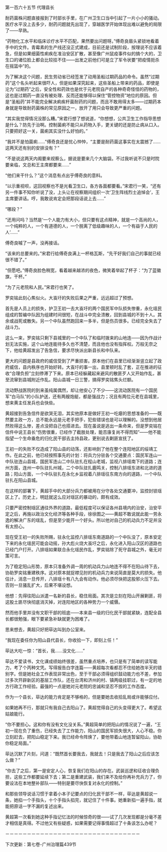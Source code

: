 

第一百六十五节 代理县长

耐药菌株问题直接报到了时部长手里，在广州卫生口当中引起了一片小小的骚动。医疗水平没上去多少，耐药问题就先出现了，穿越医学开始体现出难以避免的局限了——早熟。

“药物化工水平和临床诊疗水平不匹配，果然要出问题呀。”傅奇良眉头紧锁地看着手中的文件。青霉素的生产线还没正式建成，目前还是试制阶段，按理说不应该着急，但是如果细菌性痢疾在准治安区扩散，甚至像广州鼠疫事件似的搞个大的，卫生口的诸位脸上都会比较挂不住——出发之前他们可是立了军令状要“把疫情扼杀在摇篮中”的。

为了解决这个问题，民生劳动省已经签发了动用圣船过期药品的命令。虽然“过期药”这个名头听起来很吓人，但是如果深究起来，这些圣船上带来的药品，即使是沦为“过期药”之后，安全性和药效也是优于元老院自产的各种奇奇怪怪的药物的，这也是过期药一直没有被处理、反而还能够得以保住“管控物资”地位的原因。但是“圣船药”并不能完全解决痢疾杆菌耐药的问题，而且不敢用得太多――过期药本身就是导致耐药菌株的常见原因之一，放开了用只会导致更严重的问题。

“其实我觉得情况没那么糟。”宋君行想了想说道，“你想想，公共卫生工作指导思想是什么？防先于治啊。控制菌痢不能只从药物入手，更关键的还是防止病从口入。只要把好这一关，菌痢其实没什么好怕的。”

“我并不是怕菌痢……”傅奇良还是忧心忡忡，“主要是耐药菌这事实在太震撼了……这两天还有别的安排没有？”

“不是说这两天内阁要来视察么，据说是要来几个大脑袋。不过我听说不只是时院要亲临，文总和王主席都要来……”

“他们来干什么？”这个消息有点出乎傅奇良的意料。

“以示重视呗，这回视察也不是光看卫生口，各方各面都要看。”宋君行一笑，“还有另一件事不知你听说了没，上头让在视察期间组织一次‘卫生阵线烈士追悼会’，王主席要讲话。哼，我敢说肯定会把那段话说上去……”

“哪段？”

“还用问吗？当然是‘一个人能力有大小，但只要有这点精神，就是一个高尚的人，一个纯粹的人，一个有道德的人，一个脱离了低级趣味的人，一个有益于人民的人’……”

傅奇良嘁了一声，没再接话。

“该来的总要来的。”宋君行给傅奇良满上一杯格瓦斯，“先干好我们自己的事就已经很不错了。”

“但愿吧。”傅奇良脸色稍宽，看着越来越浓的夜色，微笑着举起了杯子：“为了蓝徽旗，干杯。”

“为了元老院和人民。”宋君行也笑了。

罗奕铭此刻心焦似火。大崀圩的失败后果之严重，远远超过了预想。

首先是人员上的损失，护卫王初一去大崀圩的两个国民军中队损失惨重，永化瑶民组成的暂编中队因为组建时间很短，在战斗中完全溃散，回到县城的不到十人。其余或战死或散失。另一个中队虽然跑回来一多半，但是伤员很多。已经完全失去了战斗力。

这么一来，罗奕铭只剩下县城里的一个中队了和临时拨来的山地连――因为作战计划无法实施，这个山地连能待多久也不清楚，而且他也没有指挥权。万般无奈之下，他给黄超发出了告急信，要求尽快派出新县长和中队来。

更大的问题是县政府的威信受到了严重损害。原本他们在县里已经渐渐竖立起了政府威信，县内秩序也开始好转。大崀圩的事一出，县里顿时乱了套，正在推进的征收“合理负担”立刻停滞了下来。原本已经躲藏起来避风的散匪歹人又开始作乱，甚至流窜到县城附近作乱。阳山县城一日三警，搞得罗奕铭焦头烂额。

流动野战医院的到来虽纯属偶然，却让他安心了不少――这流动医院有一个国民军“白马队”的小队护送，还有两艘炮艇，都是强战力；况且有两位元老在县城里，想来黄主任发兵也会快些。

黄超接到告急信件是欲哭无泪，其实他原本是做好王初一吃瘪的思想准备的――既然要主政一方，总不能永远是元老手把手，犯些错误也是可以理解的。没想到他居然败得这么惨，差点没把自己也搭进去。现在虽说是逃出一条命来，但是罗奕铭在信件中说王县长“伤势很重，已经作了截肢处理，能否康复尚不得而知”――他不能指望一个生命垂危的归化民干部去主持县政，更别说去剿匪宣抚了。

王初一的失败不仅造成了阳山县的动荡，还影响到了他在整个连阳地区的绥靖工作。在此之前，他已经按照事先的计划：将兵力分驻各个交通要点：国民军连山一中队驻连山县城，国民军连山二中队驻扎在程山老城，监视八排瑶南下的道路；连州方面，连州一中队驻扎州城，二个中队驻扎鹿鸣关，控制八排瑶东进和北进的道路；阳山方面，一个中队驻扎在永化乡监视着八排瑶往东南方向的道路，一个中队驻扎在阳山县城。

在这样的部署下，黄超手中的大部分兵力都被用在分守各处交通要冲，监控封锁瑶区上了。历史上，明廷就这么应对瑶区的暴动的，颇有成效。

只要严密控制瑶区通往外界的道路，最低程度可以保证各州县境内的治安，治安平定之后，再施以政治文化经济等各种手段，徐徐图之――黄超不敢说就此能一劳永逸的解决广东的瑶乱，但是至少能开一个好头。所以他对自己的机动兵力不足并没有太担心。

现在受王初一的失败所赐，驻永化监控八排瑶东南道路的一个中队没了，原本安定下来的永化瑶民可能会动摇，孙大彪火烧大崀圩之后，永化进入阳山汉区的道路也已经门户打开。八排瑶如果联合永化瑶民作乱，罗奕铭除了死守县城之外，毫无对策可言。

为了稳定阳山形势，原本只准备外调一周的机动兵力山地连不得不在阳山待下去，协助罗奕铭重建秩序。这对原本就捉襟见肘的机动兵力来说简直是莫大的损失。他估计，消息一旦传开，八排瑶十有八九会有动作。他必须尽快把这股邪火压下去。否则一旦骚乱扩大，后果不堪设想。

他想：先得往阳山派遣一名新的县长，稳住局面。其次是立刻在阳山开展剿匪，将这股土匪尽快彻底消灭掉，对连阳地区的各种势力一个威慑。

然而他手里并没有文职干部的班底――本来县一级的归化民干部就紧缺，连配全县长都很勉强，眼下要紧急补缺就更为困难了。

思来想去，黄超只好把荜达叫到办公室来。

“我现在委任你为阳山县代县长，你收拾一下，即刻上任！”

荜达大吃一惊：“首长，我……没文化……”

荜达不爱读书，文化课成绩始终很差，虽然重点培养，也只是有了简单的读写能力，考了个丙种文凭。写得报告白字连篇――黄超每次看都忍不住给她改半天的错别字。但是她社会工作表现非常出色，至于干部必须得组织鼓动能力也不差，参加过多次开辟新区的基层工作队，还在台湾和济州的村、镇两级挂职过，有一定的地方行政工作经验。最强的一点是她对元老院的忠诚和坚忍不拔的工作态度。

作为一个县长，荜达的能力肯定是不够格的，但是要她去收拾乱局或许能够应付。

如果她再不行，那就只有我自己去阳山了。黄超觉得自己的头变得更大了。希望这姑娘能行。

“你不要担心。这和你有没有文化没关系。”黄超简单的把阳山的情况说了一遍，“王初一现在负了重伤，已经失去了工作能力，阳山的国民军损失很大，人心不稳。你立刻赶去，把阳山稳定下来。我已经命令阵焕了，要他带着山地连暂留阳山，协助你稳定局面。”

荜达沉默了片刻，问道：“既然首长要我去，我就去！只是我去了阳山之后应该怎么做？”

“你去了之后，第一是安定人心，恢复我们在阳山的存在。武装巡逻和征收合理负担，这些工作都要延续下去；第二是重建武装，我们来不及给你再补充兵力了，你要设法在本地整补部队――特别是要尽快恢复对永化的控制。”

和那些领导说话习惯于拿着小本子记要点的归化民干部不一样，荜达是黄超说一条，她掐一个手指头，十个手指头掐完，就记住了十件事。她重新掐一遍手指，就能把原话一字不漏的复述出来。

黄超第一次看到她这种手指记忆法的时候惊奇的很――试了几次发现都是分毫不差才相信是真得。不过他又有些疑惑，如果需要记得事情超过了十条该怎么办呢？

－－－－－－－－－－－－－－－－－－－－－－－－－－－－－－－

下次更新：第七卷-广州治理篇439节

